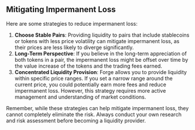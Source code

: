 ## **Mitigating Impermanent Loss**

Here are some strategies to reduce impermanent loss:



1. **Choose Stable Pairs**: Providing liquidity to pairs that include stablecoins or tokens with less price volatility can mitigate impermanent loss, as their prices are less likely to diverge significantly.
2. **Long-Term Perspective**: If you believe in the long-term appreciation of both tokens in a pair, the impermanent loss might be offset over time by the value increase of the tokens and the trading fees earned.
3. **Concentrated Liquidity Provision**: Forge allows you to provide liquidity within specific price ranges. If you set a narrow range around the current price, you could potentially earn more fees and reduce impermanent loss. However, this strategy requires more active management and understanding of market conditions.

Remember, while these strategies can help mitigate impermanent loss, they cannot completely eliminate the risk. Always conduct your own research and risk assessment before becoming a liquidity provider.
